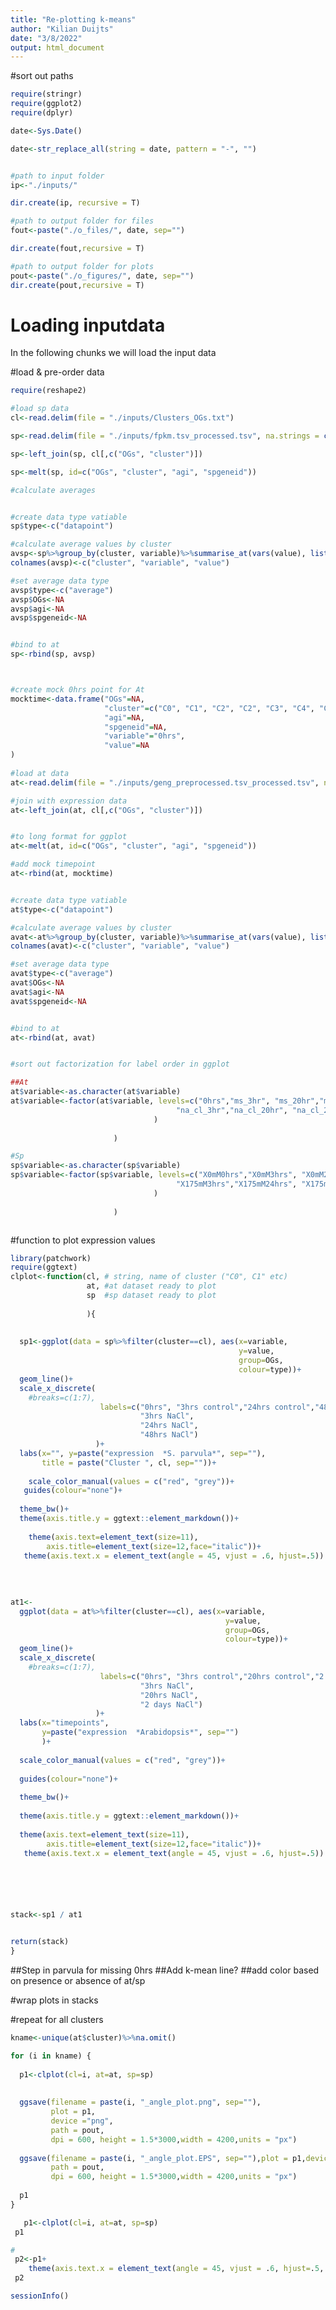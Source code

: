 ---
title: "Re-plotting k-means"
author: "Kilian Duijts"
date: "3/8/2022"
output: html_document
---

#sort out paths


```{r loading packages}

require(stringr)
require(ggplot2)
require(dplyr)

```



```{r set parameter}
date<-Sys.Date()

date<-str_replace_all(string = date, pattern = "-", "")


#path to input folder
ip<-"./inputs/"

dir.create(ip, recursive = T)

#path to output folder for files
fout<-paste("./o_files/", date, sep="")

dir.create(fout,recursive = T)

#path to output folder for plots
pout<-paste("./o_figures/", date, sep="")  
dir.create(pout,recursive = T)

```
# Loading inputdata

In the following chunks we will load the input data 

#load & pre-order data
```{r loading  data}
require(reshape2)

#load sp data
cl<-read.delim(file = "./inputs/Clusters_OGs.txt")

sp<-read.delim(file = "./inputs/fpkm.tsv_processed.tsv", na.strings = c("", "NA"))

sp<-left_join(sp, cl[,c("OGs", "cluster")])

sp<-melt(sp, id=c("OGs", "cluster", "agi", "spgeneid"))

#calculate averages


#create data type vatiable
sp$type<-c("datapoint")

#calculate average values by cluster
avsp<-sp%>%group_by(cluster, variable)%>%summarise_at(vars(value), list(name=mean))
colnames(avsp)<-c("cluster", "variable", "value")

#set average data type
avsp$type<-c("average")
avsp$OGs<-NA
avsp$agi<-NA
avsp$spgeneid<-NA


#bind to at
sp<-rbind(sp, avsp)



#create mock 0hrs point for At
mocktime<-data.frame("OGs"=NA, 
                     "cluster"=c("C0", "C1", "C2", "C2", "C3", "C4", "C5", "C6", "C7", "C8"), 
                     "agi"=NA,
                     "spgeneid"=NA,
                     "variable"="0hrs",
                     "value"=NA
)
                     
#load at data
at<-read.delim(file = "./inputs/geng_preprocessed.tsv_processed.tsv", na.strings = c("", "NA"))

#join with expression data
at<-left_join(at, cl[,c("OGs", "cluster")])


#to long format for ggplot
at<-melt(at, id=c("OGs", "cluster", "agi", "spgeneid"))

#add mock timepoint
at<-rbind(at, mocktime)


#create data type vatiable
at$type<-c("datapoint")

#calculate average values by cluster
avat<-at%>%group_by(cluster, variable)%>%summarise_at(vars(value), list(name=mean))
colnames(avat)<-c("cluster", "variable", "value")

#set average data type
avat$type<-c("average")
avat$OGs<-NA
avat$agi<-NA
avat$spgeneid<-NA


#bind to at
at<-rbind(at, avat)


#sort out factorization for label order in ggplot

##At
at$variable<-as.character(at$variable)
at$variable<-factor(at$variable, levels=c("0hrs","ms_3hr", "ms_20hr","ms_2day",
                                     "na_cl_3hr","na_cl_20hr", "na_cl_2day"
                                )
                              
                       )

#Sp
sp$variable<-as.character(sp$variable)
sp$variable<-factor(sp$variable, levels=c("X0mM0hrs","X0mM3hrs", "X0mM24hrs","X0mM48hrs",
                                     "X175mM3hrs","X175mM24hrs", "X175mM48hrs"
                                )
                              
                       )



```





#function to plot expression values


```{r plot function}
library(patchwork)
require(ggtext)
clplot<-function(cl, # string, name of cluster ("C0", C1" etc)
                 at, #at dataset ready to plot
                 sp  #sp dataset ready to plot
                 
                 ){
  
  
  sp1<-ggplot(data = sp%>%filter(cluster==cl), aes(x=variable, 
                                                   y=value, 
                                                   group=OGs, 
                                                   colour=type))+
  geom_line()+
  scale_x_discrete(
    #breaks=c(1:7),
                    labels=c("0hrs", "3hrs control","24hrs control","48hrs control",
                             "3hrs NaCl",
                             "24hrs NaCl",
                             "48hrs NaCl")
                   )+
  labs(x="", y=paste("expression  *S. parvula*", sep=""),
       title = paste("Cluster ", cl, sep=""))+
  
    scale_color_manual(values = c("red", "grey"))+
   guides(colour="none")+
  
  theme_bw()+
  theme(axis.title.y = ggtext::element_markdown())+
    
    theme(axis.text=element_text(size=11),
        axis.title=element_text(size=12,face="italic"))+
   theme(axis.text.x = element_text(angle = 45, vjust = .6, hjust=.5))
  
  
  
  
at1<-  
  ggplot(data = at%>%filter(cluster==cl), aes(x=variable, 
                                                y=value, 
                                                group=OGs, 
                                                colour=type))+
  geom_line()+
  scale_x_discrete(
    #breaks=c(1:7),
                    labels=c("0hrs", "3hrs control","20hrs control","2 days control",
                             "3hrs NaCl",
                             "20hrs NaCl",
                             "2 days NaCl")
                   )+
  labs(x="timepoints",
       y=paste("expression  *Arabidopsis*", sep="")
       )+
  
  scale_color_manual(values = c("red", "grey"))+
  
  guides(colour="none")+
  
  theme_bw()+
  
  theme(axis.title.y = ggtext::element_markdown())+
  
  theme(axis.text=element_text(size=11),
        axis.title=element_text(size=12,face="italic"))+
   theme(axis.text.x = element_text(angle = 45, vjust = .6, hjust=.5))






stack<-sp1 / at1


return(stack)
}
```
##Step in parvula for missing 0hrs
##Add k-mean line?
##add color based on presence or absence of at/sp

#wrap plots in stacks

#repeat for all clusters
```{r for loop clusters}


kname<-unique(at$cluster)%>%na.omit()

for (i in kname) {
  
  p1<-clplot(cl=i, at=at, sp=sp)
  
  
  ggsave(filename = paste(i, "_angle_plot.png", sep=""),
         plot = p1,
         device ="png",
         path = pout,
         dpi = 600, height = 1.5*3000,width = 4200,units = "px")
  
  ggsave(filename = paste(i, "_angle_plot.EPS", sep=""),plot = p1,device ="eps",
         path = pout,
         dpi = 600, height = 1.5*3000,width = 4200,units = "px")
  
  p1
}

```

```{r test}

   p1<-clplot(cl=i, at=at, sp=sp)
 p1

# 
 p2<-p1+
    theme(axis.text.x = element_text(angle = 45, vjust = .6, hjust=.5, debug = T))
 p2


```


```{r session info}
sessionInfo()

```


